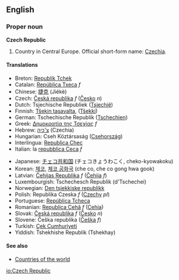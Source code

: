 ==English==
===Proper noun===
'''Czech Republic'''

#Country in Central Europe. Official short-form name: [[Czechia]].

====Translations====
{{top}}
*Breton: [[Republik Tchek]]
*Catalan: [[República Txeca]] ''f''
*Chinese: [[捷克]] (Jiékè)
*Czech: [[Česká republika]]  ''f'' ([[Česko]] ''n'')
*Dutch: Tsjechische Republiek ([[Tsjechië]])
*Finnish: [[Tšekin tasavalta]], ([[Tšekki]])
*German: Tschechische Republik ([[Tschechien]])
*Greek: [[Δημοκρατία της Τσεχίας]] ''f''
*Hebrew: [[צ'כיה]] (Czechia)
*Hungarian: Cseh Köztársaság ([[Csehország]])
*Interlingua: [[Republica Chec]]
*Italian: la [[repubblica Ceca]] ''f''
{{mid}}
*Japanese: [[チェコ共和国]] (チェコきょうわこく, cheko-kyowakoku)
*Korean: [[체코]], [[체코 공화국]] (che co, che co gong hwa gook)
*Latvian: [[Čehijas Republika]] ''f'' ([[Čehija]] ''f'')
*Luxembourgish: Tschechesch Republik (d'Tschechei)
*Norwegian: [[Den tsjekkiske republikk]]
*Polish: Republika Czeska ''f'' ([[Czechy]] ''pl'')
*Portuguese: [[República Tcheca]]
*Romanian: [[Republica Cehă]] ''f'' ([[Cehia]])
*Slovak: [[Česká republika]]  ''f'' ([[Česko]] ''n'')
*Slovene: Češka republika ([[Češka]] ''f'')
*Turkish: [[Çek Cumhuriyeti]]
*Yiddish: Tshekhishe Republik (Tshekhay)
{{bottom}}

====See also====
*[[Countries of the world]]

[[io:Czech Republic]]